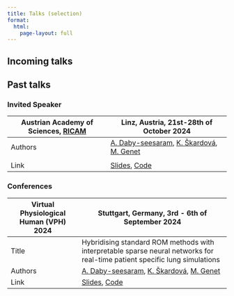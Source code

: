 ```yaml
---
title: Talks (selection)
format:
  html:
    page-layout: full
---
```


## Incoming talks




## Past talks

### Invited Speaker

+-----------------------------------------------------------------------+-------------------------------------------------------------------------------------+
| Austrian Academy of Sciences,                                         |  Linz, Austria, 21st-28th of October 2024                                           |                                
|[RICAM](https://www.oeaw.ac.at/de/ricam/research/groups/group-egger)   |                                                                                     |
+=======================================================================+=====================================================================================+
| Authors                                                               | <a href="index.qmd">A. Daby-seesaram<a>,                                            |
|                                                                       | <a href="https://m3disim.saclay.inria.fr/people/katerina-skardova/">K. Škardová<a>, |
|                                                                       | <a href="https://mgenet.github.io/">M. Genet<a>                                     |
+-----------------------------------------------------------------------+-------------------------------------------------------------------------------------+
+-----------------------------------------------------------------------+-------------------------------------------------------------------------------------+
| Link                                                                  | [Slides](Resources/Documents/Presentations/RICAM/TODO.html),                        |
|                                                                       |                                [Code](https://pypi.org/project/NeuROM-Py/)          |
+-----------------------------------------------------------------------+-------------------------------------------------------------------------------------+


### Conferences


+----------------------------------------+-------------------------------------------------------------------------------------+
| Virtual Physiological Human (VPH) 2024 | Stuttgart, Germany, 3rd - 6th of September 2024                                     |
+========================================+=====================================================================================+
| Title                                  | Hybridising standard ROM methods with interpretable sparse neural networks          |
|                                        |for real-time patient specific lung simulations                                      |
+----------------------------------------+-------------------------------------------------------------------------------------+
| Authors                                | <a href="index.qmd">A. Daby-seesaram<a>,                                            |
|                                        | <a href="https://m3disim.saclay.inria.fr/people/katerina-skardova/">K. Škardová<a>, |
|                                        | <a href="https://mgenet.github.io/">M. Genet<a>                                     |
+----------------------------------------+-------------------------------------------------------------------------------------+
| Link                                   | [Slides](Resources/Documents/Presentations/VPH2024/TODO.html),                      |
|                                        |                                [Code](https://pypi.org/project/NeuROM-Py/)          |
+----------------------------------------+-------------------------------------------------------------------------------------+
